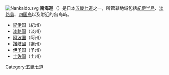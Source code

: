 [[File:Nankaido.svg|thumb]]
'''南海道'''（{{jpn|j=南海道|hg=なんかいどう|rm=Nankai dō|f=y}}）是日本[[五畿七道|五畿七道]]之一，所管辖地域包括[[紀伊半島|紀伊半島]]、[[淡路島|淡路島]]、[[四国岛|四国岛]]以及附近的各岛屿。

*[[紀伊国|紀伊国]]（紀州）
*[[淡路国|淡路国]]（淡州）
*[[阿波国|阿波国]]（阿州）
*[[讚岐國|讚岐國]]（讃州）
*[[伊予国|伊予国]]（予州）
*[[土佐国|土佐国]]（土州）

{{日本古分國}}


{{Authority control}}
[[Category:五畿七道|Category:五畿七道]]